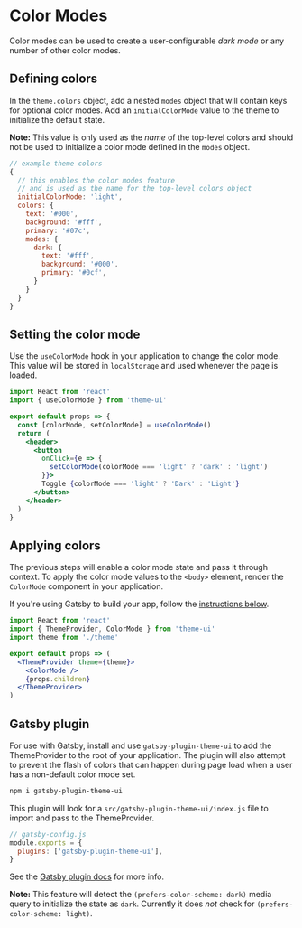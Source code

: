 
# Color Modes

Color modes can be used to create a user-configurable _dark mode_ or any number of other color modes.

## Defining colors

In the `theme.colors` object, add a nested `modes` object that will contain keys for optional color modes.
Add an `initialColorMode` value to the theme to initialize the default state.

**Note:** This value is only used as the _name_ of the top-level colors and should not be used to initialize a color mode defined in the `modes` object.

```js
// example theme colors
{
  // this enables the color modes feature
  // and is used as the name for the top-level colors object
  initialColorMode: 'light',
  colors: {
    text: '#000',
    background: '#fff',
    primary: '#07c',
    modes: {
      dark: {
        text: '#fff',
        background: '#000',
        primary: '#0cf',
      }
    }
  }
}
```

## Setting the color mode

Use the `useColorMode` hook in your application to change the color mode.
This value will be stored in `localStorage` and used whenever the page is loaded.

```jsx
import React from 'react'
import { useColorMode } from 'theme-ui'

export default props => {
  const [colorMode, setColorMode] = useColorMode()
  return (
    <header>
      <button
        onClick={e => {
          setColorMode(colorMode === 'light' ? 'dark' : 'light')
        }}>
        Toggle {colorMode === 'light' ? 'Dark' : 'Light'}
      </button>
    </header>
  )
}
```

## Applying colors

The previous steps will enable a color mode state and pass it through context.
To apply the color mode values to the `<body>` element, render the `ColorMode` component in your application.

If you're using Gatsby to build your app, follow the [instructions below](#gatsby-plugin).

```jsx
import React from 'react'
import { ThemeProvider, ColorMode } from 'theme-ui'
import theme from './theme'

export default props => (
  <ThemeProvider theme={theme}>
    <ColorMode />
    {props.children}
  </ThemeProvider>
)
```

## Gatsby plugin

For use with Gatsby, install and use `gatsby-plugin-theme-ui` to add the ThemeProvider to the root of your application.
The plugin will also attempt to prevent the flash of colors that can happen during page load when a user has a non-default color mode set.

```sh
npm i gatsby-plugin-theme-ui
```

This plugin will look for a `src/gatsby-plugin-theme-ui/index.js` file to import and pass to the ThemeProvider.

```js
// gatsby-config.js
module.exports = {
  plugins: ['gatsby-plugin-theme-ui'],
}
```

See the [Gatsby plugin docs](/gatsby-plugin) for more info.

**Note:** This feature will detect the `(prefers-color-scheme: dark)` media query to initialize the state as `dark`.
Currently it does _not_ check for `(prefers-color-scheme: light)`.
